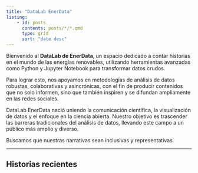 ```yaml
---
title: "DataLab EnerData"
listing:
    - id: posts
      contents: posts/*/*.qmd
      type: grid
      sort: "date desc"
---
```

Bienvenido al **DataLab de EnerData**, un espacio dedicado a contar historias en el mundo de las energías renovables, utilizando herramientas avanzadas como Python y Jupyter Notebook para transformar datos crudos.

Para lograr esto, nos apoyamos en metodologías de análisis de datos robustas, colaborativas y asincrónicas, con el fin de producir contenidos que no solo informen, sino que también inspiren y se difundan ampliamente en las redes sociales.

DataLab EnerData nació uniendo la comunicación científica, la visualización de datos y el enfoque en la ciencia abierta. Nuestro objetivo es trascender las barreras tradicionales del análisis de datos, llevando este campo a un público más amplio y diverso.

Buscamos que nuestras narrativas sean inclusivas y representativas.





---

## Historias recientes

::: {#posts}
:::

